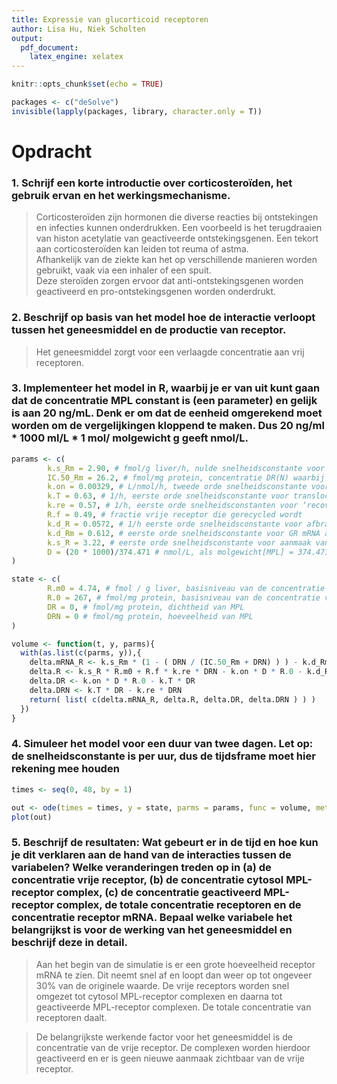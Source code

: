 ```yaml
---
title: Expressie van glucorticoid receptoren
author: Lisa Hu, Niek Scholten
output:
  pdf_document:
    latex_engine: xelatex
---
```

```r
knitr::opts_chunk$set(echo = TRUE)
```

```r
packages <- c("deSolve")
invisible(lapply(packages, library, character.only = T))
```

# Opdracht
### 1. Schrijf een korte introductie over corticosteroïden, het gebruik ervan en het werkingsmechanisme.

> Corticosteroïden zijn hormonen die diverse reacties bij ontstekingen en infecties kunnen onderdrukken. Een voorbeeld is het terugdraaien van histon acetylatie van geactiveerde ontstekingsgenen. Een tekort aan corticosteroïden kan leiden tot reuma of astma.<br>
> Afhankelijk van de ziekte kan het op verschillende manieren worden gebruikt, vaak via een inhaler of een spuit.<br>
> Deze steroïden zorgen ervoor dat anti-ontstekingsgenen worden geactiveerd en pro-ontstekingsgenen worden onderdrukt.

### 2. Beschrijf op basis van het model hoe de interactie verloopt tussen het geneesmiddel en de productie van receptor.

> Het geneesmiddel zorgt voor een verlaagde concentratie aan vrij receptoren.

\newpage
### 3. Implementeer het model in R, waarbij je er van uit kunt gaan dat de concentratie MPL constant is (een parameter) en gelijk is aan 20 ng/mL. Denk er om dat de eenheid omgerekend moet worden om de vergelijkingen kloppend te maken. Dus 20 ng/ml * 1000 ml/L * 1 mol/ molgewicht g geeft nmol/L.
```r
params <- c(
        k.s_Rm = 2.90, # fmol/g liver/h, nulde snelheidsconstante voor GR mRNA synthese
        IC.50_Rm = 26.2, # fmol/mg protein, concentratie DR(N) waarbij de aanmaak van receptor mRNA daalt tot 50% van de basis waarde
        k.on = 0.00329, # L/nmol/h, tweede orde snelheidsconstante voor vorming van het MPL-receptor complex
        k.T = 0.63, # 1/h, eerste orde snelheidsconstante voor translocatie van het MPL-receptor complex naar de nucleus
        k.re = 0.57, # 1/h, eerste orde snelheidsconstanten voor ‘recovery’ van de receptor van de celkern naar het cytosol
        R.f = 0.49, # fractie vrije receptor die gerecycled wordt
        k.d_R = 0.0572, # 1/h eerste orde snelheidsconstante voor afbraak van de receptor
        k.d_Rm = 0.612, # eerste orde snelheidsconstante voor GR mRNA afbraak
        k.s_R = 3.22, # eerste orde snelheidsconstante voor aanmaak van de receptor
        D = (20 * 1000)/374.471 # nmol/L, als molgewicht[MPL] = 374.471 g/mol
)

state <- c(
        R.m0 = 4.74, # fmol / g liver, basisniveau van de concentratie receptor mRNA
        R.0 = 267, # fmol/mg protein, basisniveau van de concentratie vrije receptor
        DR = 0, # fmol/mg protein, dichtheid van MPL
        DRN = 0 # fmol/mg protein, hoeveelheid van MPL
)

volume <- function(t, y, parms){
  with(as.list(c(parms, y)),{
    delta.mRNA_R <- k.s_Rm * (1 - ( DRN / (IC.50_Rm + DRN) ) ) - k.d_Rm * R.m0
    delta.R <- k.s_R * R.m0 + R.f * k.re * DRN - k.on * D * R.0 - k.d_R * R.0
    delta.DR <- k.on * D * R.0 - k.T * DR
    delta.DRN <- k.T * DR - k.re * DRN
    return( list( c(delta.mRNA_R, delta.R, delta.DR, delta.DRN ) ) )
  })
}
```
\newpage
### 4. Simuleer het model voor een duur van twee dagen. Let op: de snelheidsconstante is per uur, dus de tijdsframe moet hier rekening mee houden
```r
times <- seq(0, 48, by = 1)

out <- ode(times = times, y = state, parms = params, func = volume, method = "euler")
plot(out)
```

### 5. Beschrijf de resultaten: Wat gebeurt er in de tijd en hoe kun je dit verklaren aan de hand van de interacties tussen de variabelen? Welke veranderingen treden op in (a) de concentratie vrije receptor, (b) de concentratie cytosol MPL-receptor complex, (c) de concentratie geactiveerd MPL-receptor complex, de totale concentratie receptoren en de concentratie receptor mRNA. Bepaal welke variabele het belangrijkst is voor de werking van het geneesmiddel en beschrijf deze in detail.

> Aan het begin van de simulatie is er een grote hoeveelheid receptor mRNA te zien.
> Dit neemt snel af en loopt dan weer op tot ongeveer 30% van de originele waarde.
> De vrije receptors worden snel omgezet tot cytosol MPL-receptor complexen en daarna tot geactiveerde MPL-receptor complexen.
> De totale concentratie van receptoren daalt.

> De belangrijkste werkende factor voor het geneesmiddel is de concentratie van de vrije receptor.
> De complexen worden hierdoor geactiveerd en er is geen nieuwe aanmaak zichtbaar van de vrije receptor.
